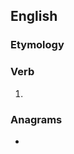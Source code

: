 ==English==

===Etymology===
{{suffix|en|attain|eth}}

===Verb===
{{head|en|verb form}}

# {{en-archaic third-person singular of|attain}}

===Anagrams===
* {{anagrams|en|a=aaehinttt|antitheta}}